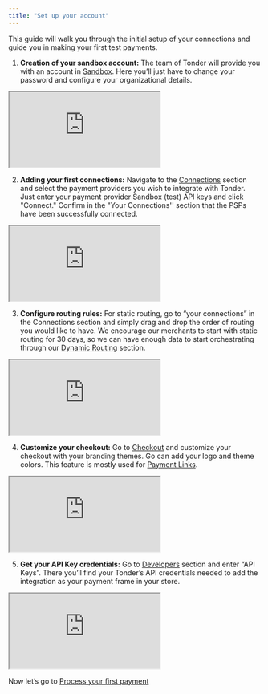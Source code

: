```yaml
---
title: "Set up your account"
---
```


This guide will walk you through the initial setup of your connections and guide you in making your first test payments.

1. **Creation of your sandbox account:** The team of Tonder will provide you with an account in [Sandbox](sandbox.tonder.io). Here you’ll just have to change your password and configure your organizational details.

<iframe
  loop
  playsinline
  className="w-full aspect-video"
  src="https://drive.google.com/file/d/1jtpeYECcGNz6VurgIKGfBFmSgoYNdU8G/preview" 
></iframe>

2. **Adding your first connections:** Navigate to the [Connections](./connections) section and select the payment providers you wish to integrate with Tonder. Just enter your payment provider Sandbox (test) API keys and click "Connect." Confirm in the "Your Connections'' section that the PSPs have been successfully connected.

<iframe
  loop
  playsinline
  className="w-full aspect-video"
  src="https://drive.google.com/file/d/1DS-z-BpWBGVWJnZkQ8Tj9hKDNyYGlq5g/preview"
></iframe>

3. **Configure routing rules:** For static routing, go to “your connections” in the Connections section and simply drag and drop the order of routing you would like to have. We encourage our merchants to start with static routing for 30 days, so we can have enough data to start orchestrating through our [Dynamic Routing](./routing) section.

<iframe 
  loop
  playsinline
  className="w-full aspect-video"
  src="https://drive.google.com/file/d/1AcR1Bg5t59eXylYYWYBv94V2dL0MW_8Y/preview"
></iframe>

4. **Customize your checkout:** Go to [Checkout](./checkout) and customize your checkout with your branding themes. Go can add your logo and theme colors. This feature is mostly used for [Payment Links](./paymentLinks).

<iframe
  loop
  playsinline
  className="w-full aspect-video"
  src="https://drive.google.com/file/d/1oRkrOC--8DkD4gqUfx0VqFWdn2nrZ1DF/preview"
></iframe>



5. **Get your API Key credentials:** Go to [Developers](./developers) section and enter “API Keys”. There you’ll find your Tonder’s API credentials needed to add the integration as your payment frame in your store.

<iframe
  loop
  playsinline
  className="w-full aspect-video"
  src="https://drive.google.com/file/d/1DVNPS4C-8oyuq8kFiE61aaPXZTTxcRyq/preview"
></iframe>

Now let’s go to [Process your first payment](./your-first-payment)

